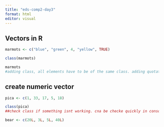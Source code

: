 ```yaml
---
title: "eds-comp2-day3"
format: html
editor: visual
---
```


## Vectors in R

```r
marmots <- c("blue", "green", 4, "yellow", TRUE)

class(marmots)

marmots
#adding class, all elements have to be of the same class. adding quotations makes character
```

## create numeric vector

```r
pica <- c(1, 33, 17, 5, 18)

class(pica)
##check class if something isnt working. cna be checke quickly in console

```

```r
bear <- c(20L, 3L, 5L, 40L)
```
